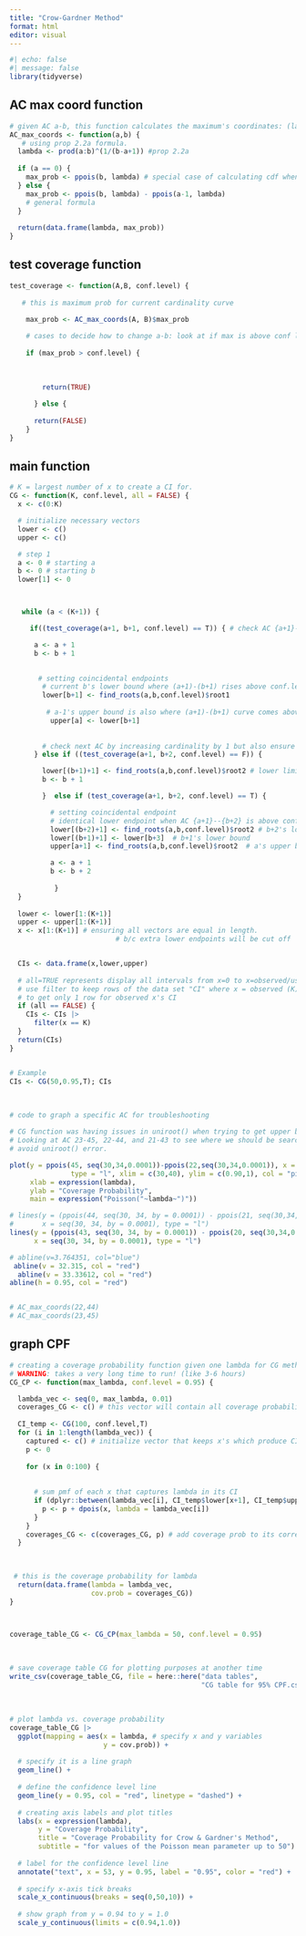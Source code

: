 ```yaml
---
title: "Crow-Gardner Method"
format: html
editor: visual
---
```


```r
#| echo: false
#| message: false
library(tidyverse)
```

## AC max coord function

```r
# given AC a-b, this function calculates the maximum's coordinates: (lambda, max-prob)
AC_max_coords <- function(a,b) {
   # using prop 2.2a formula. 
  lambda <- prod(a:b)^(1/(b-a+1)) #prop 2.2a
  
  if (a == 0) {
    max_prob <- ppois(b, lambda) # special case of calculating cdf when a is 0
  } else {
    max_prob <- ppois(b, lambda) - ppois(a-1, lambda)
    # general formula
  }
  
  return(data.frame(lambda, max_prob))
}


```

## 

## test coverage function

```r
test_coverage <- function(A,B, conf.level) {
  
   # this is maximum prob for current cardinality curve

    max_prob <- AC_max_coords(A, B)$max_prob
  
    # cases to decide how to change a-b: look at if max is above conf level
    
    if (max_prob > conf.level) {
      
      
      
        return(TRUE)
    
      } else {
      
      return(FALSE)
    }
}
```

## main function

```r
# K = largest number of x to create a CI for.
CG <- function(K, conf.level, all = FALSE) {
  x <- c(0:K)

  # initialize necessary vectors
  lower <- c()
  upper <- c()

  # step 1  
  a <- 0 # starting a
  b <- 0 # starting b
  lower[1] <- 0



   while (a < (K+1)) {

     if((test_coverage(a+1, b+1, conf.level) == T)) { # check AC {a+1}-{b+1} first

      a <- a + 1
      b <- b + 1   

             
       # setting coincidental endpoints
        # current b's lower bound where (a+1)-(b+1) rises above conf.level
        lower[b+1] <- find_roots(a,b,conf.level)$root1
        
         # a-1's upper bound is also where (a+1)-(b+1) curve comes above CI
          upper[a] <- lower[b+1]     
       
 
        # check next AC by increasing cardinality by 1 but also ensure {a} non-decreasing       
      } else if ((test_coverage(a+1, b+2, conf.level) == F)) { 

        lower[(b+1)+1] <- find_roots(a,b,conf.level)$root2 # lower limit for (a+1), aka new b
        b <- b + 1   

        }  else if (test_coverage(a+1, b+2, conf.level) == T) {

          # setting coincidental endpoint
          # identical lower endpoint when AC {a+1}--{b+2} is above conf.level
          lower[(b+2)+1] <- find_roots(a,b,conf.level)$root2 # b+2's lower bound
          lower[(b+1)+1] <- lower[b+3]  # b+1's lower bound
          upper[a+1] <- find_roots(a,b,conf.level)$root2  # a's upper bound

          a <- a + 1
          b <- b + 2
             
           } 
  }
  
  lower <- lower[1:(K+1)]
  upper <- upper[1:(K+1)]
  x <- x[1:(K+1)] # ensuring all vectors are equal in length. 
                          # b/c extra lower endpoints will be cut off


  CIs <- data.frame(x,lower,upper)
  
  # all=TRUE represents display all intervals from x=0 to x=observed/user input
  # use filter to keep rows of the data set "CI" where x = observed (K) and discards those where x != K
  # to get only 1 row for observed x's CI
  if (all == FALSE) {
    CIs <- CIs |> 
      filter(x == K)
  }
  return(CIs)
}


# Example
CIs <- CG(50,0.95,T); CIs
```

\

```r
# code to graph a specific AC for troubleshooting

# CG function was having issues in uniroot() when trying to get upper bound for x = 22.
# Looking at AC 23-45, 22-44, and 21-43 to see where we should be searching to 
# avoid uniroot() error.

plot(y = ppois(45, seq(30,34,0.0001))-ppois(22,seq(30,34,0.0001)), x = seq(30,34, by = 0.0001), # AC 23-45
               type = "l", xlim = c(30,40), ylim = c(0.90,1), col = "pink",
     xlab = expression(lambda),
     ylab = "Coverage Probability",
     main = expression("Poisson("~lambda~")"))

# lines(y = (ppois(44, seq(30, 34, by = 0.0001)) - ppois(21, seq(30,34,0.0001))), # AC 22-44
#       x = seq(30, 34, by = 0.0001), type = "l")
lines(y = (ppois(43, seq(30, 34, by = 0.0001)) - ppois(20, seq(30,34,0.0001))), # AC 21-43
      x = seq(30, 34, by = 0.0001), type = "l")

# abline(v=3.764351, col="blue")
 abline(v = 32.315, col = "red")
  abline(v = 33.33612, col = "red") 
abline(h = 0.95, col = "red")


# AC_max_coords(22,44)
# AC_max_coords(23,45)
```

## graph CPF

```r
# creating a coverage probability function given one lambda for CG method
# WARNING: takes a very long time to run! (like 3-6 hours)
CG_CP <- function(max_lambda, conf.level = 0.95) {

  lambda_vec <- seq(0, max_lambda, 0.01)
  coverages_CG <- c() # this vector will contain all coverage probabilities for each lambda in lambda_vec
  
  CI_temp <- CG(100, conf.level,T)
  for (i in 1:length(lambda_vec)) {
    captured <- c() # initialize vector that keeps x's which produce CIs that capture current lambda
    p <- 0
    
    for (x in 0:100) {
      
    
      # sum pmf of each x that captures lambda in its CI
      if (dplyr::between(lambda_vec[i], CI_temp$lower[x+1], CI_temp$upper[x+1]) == TRUE) {
        p <- p + dpois(x, lambda = lambda_vec[i])
      }
    }
    coverages_CG <- c(coverages_CG, p) # add coverage prob to its corresponding vector
  }
    

  
 # this is the coverage probability for lambda
  return(data.frame(lambda = lambda_vec, 
                    cov.prob = coverages_CG))
}



coverage_table_CG <- CG_CP(max_lambda = 50, conf.level = 0.95)

```

\

```r
# save coverage table CG for plotting purposes at another time
write_csv(coverage_table_CG, file = here::here("data tables",
                                               "CG table for 95% CPF.csv"))
```

\

```r
# plot lambda vs. coverage probability
coverage_table_CG |> 
  ggplot(mapping = aes(x = lambda, # specify x and y variables
                       y = cov.prob)) +
  
  # specify it is a line graph
  geom_line() +
  
  # define the confidence level line
  geom_line(y = 0.95, col = "red", linetype = "dashed") +
  
  # creating axis labels and plot titles
  labs(x = expression(lambda),
       y = "Coverage Probability",
       title = "Coverage Probability for Crow & Gardner's Method",
       subtitle = "for values of the Poisson mean parameter up to 50") +
  
  # label for the confidence level line
  annotate("text", x = 53, y = 0.95, label = "0.95", color = "red") +
  
  # specify x-axis tick breaks
  scale_x_continuous(breaks = seq(0,50,10)) +
  
  # show graph from y = 0.94 to y = 1.0
  scale_y_continuous(limits = c(0.94,1.0))



```
